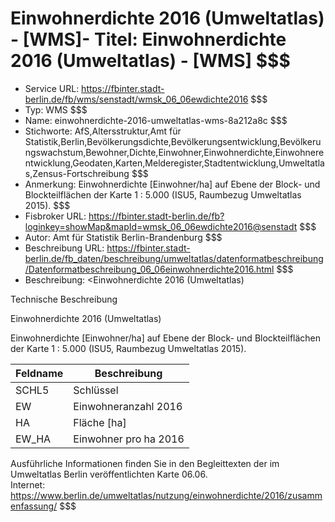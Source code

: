 # Einwohnerdichte 2016 (Umweltatlas) - [WMS]- Titel: Einwohnerdichte 2016 (Umweltatlas) - [WMS] $$$
- Service URL: https://fbinter.stadt-berlin.de/fb/wms/senstadt/wmsk_06_06ewdichte2016 $$$
- Typ: WMS $$$
- Name: einwohnerdichte-2016-umweltatlas-wms-8a212a8c $$$
- Stichworte: AfS,Altersstruktur,Amt für Statistik,Berlin,Bevölkerungsdichte,Bevölkerungsentwicklung,Bevölkerungswachstum,Bewohner,Dichte,Einwohner,Einwohnerdichte,Einwohnerentwicklung,Geodaten,Karten,Melderegister,Stadtentwicklung,Umweltatlas,Zensus-Fortschreibung $$$
- Anmerkung: Einwohnerdichte [Einwohner/ha] auf Ebene der Block- und Blockteilflächen der Karte 1 : 5.000 (ISU5, Raumbezug Umweltatlas 2015). $$$
- Fisbroker URL: https://fbinter.stadt-berlin.de/fb?loginkey=showMap&mapId=wmsk_06_06ewdichte2016@senstadt $$$
- Autor: Amt für Statistik Berlin-Brandenburg $$$
- Beschreibung URL: https://fbinter.stadt-berlin.de/fb_daten/beschreibung/umweltatlas/datenformatbeschreibung/Datenformatbeschreibung_06_06einwohnerdichte2016.html $$$
- Beschreibung: <Einwohnerdichte 2016 (Umweltatlas) 

Technische Beschreibung 

Einwohnerdichte 2016 (Umweltatlas)

Einwohnerdichte \[Einwohner/ha\] auf Ebene der Block- und Blockteilflächen der Karte 1 : 5.000 (ISU5, Raumbezug Umweltatlas 2015). 

| **Feldname** | **Beschreibung**      |
| ------------ | --------------------- |
| SCHL5        | Schlüssel             |
| EW           | Einwohneranzahl 2016  |
| HA           | Fläche \[ha\]         |
| EW\_HA       | Einwohner pro ha 2016 |

Ausführliche Informationen finden Sie in den Begleittexten der im Umweltatlas Berlin veröffentlichten Karte 06.06.  
Internet: https://www.berlin.de/umweltatlas/nutzung/einwohnerdichte/2016/zusammenfassung/ $$$
